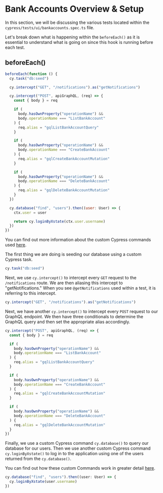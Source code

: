 # Bank Accounts Overview & Setup

In this section, we will be discussing the various tests located within the `cypress/tests/ui/bankaccounts.spec.ts` file.

Let's break down what is happening within the `beforeEach()` as it is essential to understand what is going on since this hook is running before each test.

## beforeEach()

```js
beforeEach(function () {
  cy.task("db:seed")

  cy.intercept("GET", "/notifications").as("getNotifications")

  cy.intercept("POST", apiGraphQL, (req) => {
    const { body } = req

    if (
      body.hasOwnProperty("operationName") &&
      body.operationName === "ListBankAccount"
    ) {
      req.alias = "gqlListBankAccountQuery"
    }

    if (
      body.hasOwnProperty("operationName") &&
      body.operationName === "CreateBankAccount"
    ) {
      req.alias = "gqlCreateBankAccountMutation"
    }

    if (
      body.hasOwnProperty("operationName") &&
      body.operationName === "DeleteBankAccount"
    ) {
      req.alias = "gqlDeleteBankAccountMutation"
    }
  })

  cy.database("find", "users").then((user: User) => {
    ctx.user = user

    return cy.loginByXstate(ctx.user.username)
  })
})
```

You can find out more information about the custom Cypress commands used [here](https://www.notion.so/RWA-Custom-Cypress-Commands-Tasks-Functions-5efc9089b2184a22910b5532796a65dd).

The first thing we are doing is seeding our database using a custom Cypress task.

```js
cy.task("db:seed")
```

Next, we use `cy.intercept()` to intercept every `GET` request to the `/notifications` route. We are then aliasing this intercept to "getNotifications." When you see `@getNotifications` used within a test, it is referring to this intercept.

```js
cy.intercept("GET", "/notifications").as("getNotifications")
```

Next, we have another `cy.intercept()` to intercept every `POST` request to our GraphQL endpoint. We then have three conditionals to determine the GraphQL query and then set the appropriate alias accordingly.

```js
cy.intercept("POST", apiGraphQL, (req) => {
  const { body } = req

  if (
    body.hasOwnProperty("operationName") &&
    body.operationName === "ListBankAccount"
  ) {
    req.alias = "gqlListBankAccountQuery"
  }

  if (
    body.hasOwnProperty("operationName") &&
    body.operationName === "CreateBankAccount"
  ) {
    req.alias = "gqlCreateBankAccountMutation"
  }

  if (
    body.hasOwnProperty("operationName") &&
    body.operationName === "DeleteBankAccount"
  ) {
    req.alias = "gqlDeleteBankAccountMutation"
  }
})
```

Finally, we use a custom Cypress command `cy.database()` to query our database for our users. Then we use another custom Cypress command `cy.loginByXstate()` to log in to the application using one of the users returned from the `cy.database()`.

You can find out how these custom Commands work in greater detail [here](https://www.notion.so/RWA-Custom-Cypress-Commands-Tasks-Functions-5efc9089b2184a22910b5532796a65dd).

```js
cy.database("find", "users").then((user: User) => {
  cy.loginByXstate(user.username)
})
```
